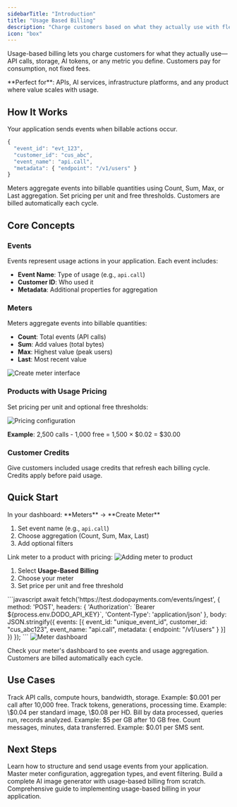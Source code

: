 ```yaml
---
sidebarTitle: "Introduction"
title: "Usage Based Billing"
description: "Charge customers based on what they actually use with flexible metering and automated billing."
icon: "box"
---
```


Usage-based billing lets you charge customers for what they actually use—API calls, storage, AI tokens, or any metric you define. Customers pay for consumption, not fixed fees.

<Info>
**Perfect for**: APIs, AI services, infrastructure platforms, and any product where value scales with usage.
</Info>

## How It Works

<Steps>
<Step title="Send Usage Events">
Your application sends events when billable actions occur.

```javascript
{
  "event_id": "evt_123",
  "customer_id": "cus_abc",
  "event_name": "api.call",
  "metadata": { "endpoint": "/v1/users" }
}
```
</Step>

<Step title="Meters Aggregate Usage">
Meters aggregate events into billable quantities using Count, Sum, Max, or Last aggregation.
</Step>

<Step title="Automatic Billing">
Set pricing per unit and free thresholds. Customers are billed automatically each cycle.
</Step>
</Steps>

## Core Concepts

### Events

Events represent usage actions in your application. Each event includes:
- **Event Name**: Type of usage (e.g., `api.call`)
- **Customer ID**: Who used it
- **Metadata**: Additional properties for aggregation

### Meters

Meters aggregate events into billable quantities:
- **Count**: Total events (API calls)
- **Sum**: Add values (total bytes)
- **Max**: Highest value (peak users)
- **Last**: Most recent value

<Frame>
<img src="/images/usage-based/UBB-2.png" alt="Create meter interface" />
</Frame>

### Products with Usage Pricing

Set pricing per unit and optional free thresholds:

<Frame>
<img src="/images/usage-based/UBB-4.png" alt="Pricing configuration" />
</Frame>

**Example**: 2,500 calls - 1,000 free = 1,500 × $0.02 = $30.00

### Customer Credits

Give customers included usage credits that refresh each billing cycle. Credits apply before paid usage.

## Quick Start

<Steps>
<Step title="Create a Meter">
In your dashboard: **Meters** → **Create Meter**

1. Set event name (e.g., `api.call`)
2. Choose aggregation (Count, Sum, Max, Last)
3. Add optional filters
</Step>

<Step title="Add to Product">
Link meter to a product with pricing:

<Frame>
<img src="/images/usage-based/UBB-5.png" alt="Adding meter to product" />
</Frame>

1. Select **Usage-Based Billing**
2. Choose your meter
3. Set price per unit and free threshold
</Step>

<Step title="Send Events">
```javascript
await fetch('https://test.dodopayments.com/events/ingest', {
  method: 'POST',
  headers: {
    'Authorization': `Bearer ${process.env.DODO_API_KEY}`,
    'Content-Type': 'application/json'
  },
  body: JSON.stringify({
    events: [{
      event_id: "unique_event_id",
      customer_id: "cus_abc123",
      event_name: "api.call",
      metadata: { endpoint: "/v1/users" }
    }]
  })
});
```
</Step>

<Step title="Monitor Usage">
<Frame>
<img src="/images/guides/usage-based-billing/meter-quantities-chart.png" alt="Meter dashboard" />
</Frame>

Check your meter's dashboard to see events and usage aggregation. Customers are billed automatically each cycle.
</Step>
</Steps>

## Use Cases

<CardGroup cols={2}>
<Card title="APIs & Infrastructure" icon="cloud">
Track API calls, compute hours, bandwidth, storage. Example: $0.001 per call after 10,000 free.
</Card>

<Card title="AI Usage Tracking" icon="brain">
Track tokens, generations, processing time. Example: \$0.04 per standard image, \$0.08 per HD.
</Card>

<Card title="Data & Analytics" icon="chart-line">
Bill by data processed, queries run, records analyzed. Example: $5 per GB after 10 GB free.
</Card>

<Card title="Communication" icon="message">
Count messages, minutes, data transferred. Example: $0.01 per SMS sent.
</Card>
</CardGroup>

## Next Steps

<CardGroup cols={2}>
<Card title="Event Ingestion" icon="bolt" href="/features/usage-based-billing/event-ingestion">
Learn how to structure and send usage events from your application.
</Card>

<Card title="Meters Guide" icon="sliders" href="/features/usage-based-billing/meters">
Master meter configuration, aggregation types, and event filtering.
</Card>

<Card title="Complete Tutorial" icon="code" href="/developer-resources/usage-based-billing-build-ai-image-generator">
Build a complete AI image generator with usage-based billing from scratch.
</Card>

<Card title="Integration Guide" icon="book" href="/developer-resources/usage-based-billing-guide">
Comprehensive guide to implementing usage-based billing in your application.
</Card>
</CardGroup>


